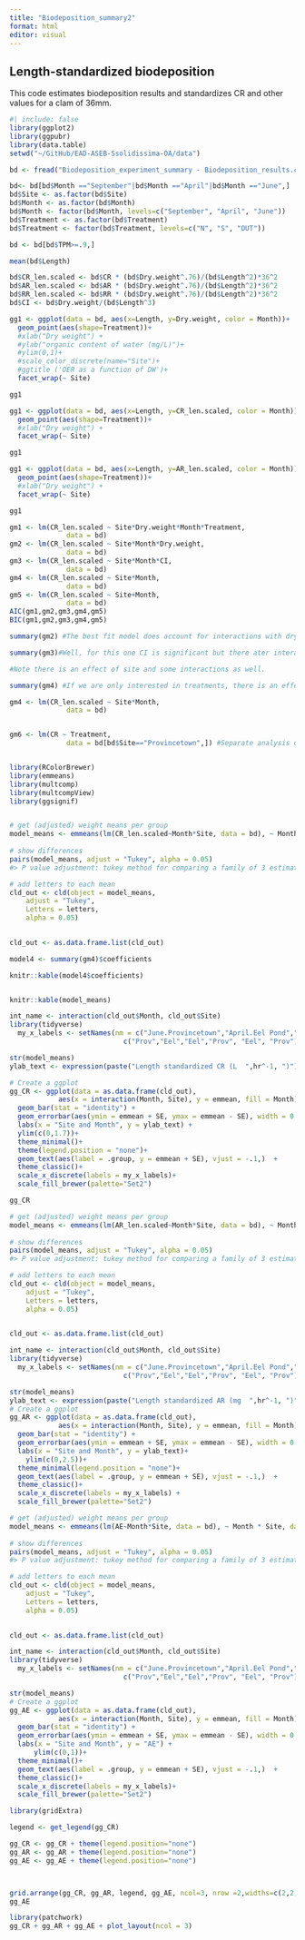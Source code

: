 ```yaml
---
title: "Biodeposition_summary2"
format: html
editor: visual
---
```


## Length-standardized biodeposition

This code estimates biodeposition results and standardizes CR and other values for a clam of 36mm.

```r
#| include: false
library(ggplot2)
library(ggpubr)
library(data.table)
setwd("~/GitHub/EAD-ASEB-Ssolidissima-OA/data")

bd <- fread("Biodeposition_experiment_summary - Biodeposition_results.csv")

bd<- bd[bd$Month =="September"|bd$Month =="April"|bd$Month =="June",]
bd$Site <- as.factor(bd$Site)
bd$Month <- as.factor(bd$Month)
bd$Month <- factor(bd$Month, levels=c("September", "April", "June"))
bd$Treatment <- as.factor(bd$Treatment)
bd$Treatment <- factor(bd$Treatment, levels=c("N", "S", "OUT"))

bd <- bd[bd$TPM>=.9,]

mean(bd$Length)

bd$CR_len.scaled <- bd$CR * (bd$Dry.weight^.76)/(bd$Length^2)*36^2
bd$AR_len.scaled <- bd$AR * (bd$Dry.weight^.76)/(bd$Length^2)*36^2
bd$RR_len.scaled <- bd$RR * (bd$Dry.weight^.76)/(bd$Length^2)*36^2
bd$CI <- bd$Dry.weight/(bd$Length^3)
```

```r
gg1 <- ggplot(data = bd, aes(x=Length, y=Dry.weight, color = Month))+
  geom_point(aes(shape=Treatment))+
  #xlab("Dry weight") + 
  #ylab("organic content of water (mg/L)")+
  #ylim(0,1)+
  #scale_color_discrete(name="Site")+
  #ggtitle ('OER as a function of DW')+
  facet_wrap(~ Site)

gg1
```

```r
gg1 <- ggplot(data = bd, aes(x=Length, y=CR_len.scaled, color = Month))+
  geom_point(aes(shape=Treatment))+
  #xlab("Dry weight") + 
  facet_wrap(~ Site)

gg1

gg1 <- ggplot(data = bd, aes(x=Length, y=AR_len.scaled, color = Month))+
  geom_point(aes(shape=Treatment))+
  #xlab("Dry weight") + 
  facet_wrap(~ Site)

gg1


```

```r
gm1 <- lm(CR_len.scaled ~ Site*Dry.weight*Month*Treatment, 
              data = bd)
gm2 <- lm(CR_len.scaled ~ Site*Month*Dry.weight, 
              data = bd)
gm3 <- lm(CR_len.scaled ~ Site*Month*CI, 
              data = bd)
gm4 <- lm(CR_len.scaled ~ Site*Month, 
              data = bd)
gm5 <- lm(CR_len.scaled ~ Site+Month, 
              data = bd)
AIC(gm1,gm2,gm3,gm4,gm5)
BIC(gm1,gm2,gm3,gm4,gm5)

summary(gm2) #The best fit model does account for interactions with dry weight, but is harder to interpret. 

summary(gm3)#Well, for this one CI is significant but there ater interactions

#Note there is an effect of site and some interactions as well. 

summary(gm4) #If we are only interested in treatments, there is an effect of site and among the three months. It's not a significantly worse model using AIC and in terms of BIC it is better. 

gm4 <- lm(CR_len.scaled ~ Site*Month, 
              data = bd)


gm6 <- lm(CR ~ Treatment, 
              data = bd[bd$Site=="Provincetown",]) #Separate analysis on Provincetown to confirm no difference in feeding rates between treatments. 
```

```r


```

```r
library(RColorBrewer)
library(emmeans)
library(multcomp)
library(multcompView)
library(ggsignif)


# get (adjusted) weight means per group
model_means <- emmeans(lm(CR_len.scaled~Month*Site, data = bd), ~ Month * Site, data = bd)
 
# show differences
pairs(model_means, adjust = "Tukey", alpha = 0.05)
#> P value adjustment: tukey method for comparing a family of 3 estimates

# add letters to each mean
cld_out <- cld(object = model_means,
    adjust = "Tukey",
    Letters = letters,
    alpha = 0.05)
 

cld_out <- as.data.frame.list(cld_out)

model4 <- summary(gm4)$coefficients

knitr::kable(model4$coefficients)


knitr::kable(model_means)

int_name <- interaction(cld_out$Month, cld_out$Site)
library(tidyverse)
  my_x_labels <- setNames(nm = c("June.Provincetown","April.Eel Pond","June.Eel Pond", "April.Provincetown","September.Eel Pond","September.Provincetown"),
                            c("Prov","Eel","Eel","Prov", "Eel", "Prov"))

str(model_means)
ylab_text <- expression(paste("Length standardized CR (L  ",hr^-1, ")"))

# Create a ggplot
gg_CR <- ggplot(data = as.data.frame(cld_out), 
            aes(x = interaction(Month, Site), y = emmean, fill = Month)) +
  geom_bar(stat = "identity") +
  geom_errorbar(aes(ymin = emmean + SE, ymax = emmean - SE), width = 0.2, position = position_dodge(0.9)) +
  labs(x = "Site and Month", y = ylab_text) +
  ylim(c(0,1.7))+
  theme_minimal()+
  theme(legend.position = "none")+
  geom_text(aes(label = .group, y = emmean + SE), vjust = -.1,)  +
  theme_classic()+
  scale_x_discrete(labels = my_x_labels)+ 
  scale_fill_brewer(palette="Set2")

gg_CR
```

```r
# get (adjusted) weight means per group
model_means <- emmeans(lm(AR_len.scaled~Month*Site, data = bd), ~ Month * Site, data = bd)
 
# show differences
pairs(model_means, adjust = "Tukey", alpha = 0.05)
#> P value adjustment: tukey method for comparing a family of 3 estimates

# add letters to each mean
cld_out <- cld(object = model_means,
    adjust = "Tukey",
    Letters = letters,
    alpha = 0.05)
 

cld_out <- as.data.frame.list(cld_out)

int_name <- interaction(cld_out$Month, cld_out$Site)
library(tidyverse)
  my_x_labels <- setNames(nm = c("June.Provincetown","April.Eel Pond","June.Eel Pond", "April.Provincetown","September.Eel Pond","September.Provincetown"),
                            c("Prov","Eel","Eel","Prov", "Eel", "Prov"))

str(model_means)
ylab_text <- expression(paste("Length standardized AR (mg  ",hr^-1, ")"))
# Create a ggplot
gg_AR <- ggplot(data = as.data.frame(cld_out), 
            aes(x = interaction(Month, Site), y = emmean, fill = Month)) +
  geom_bar(stat = "identity") +
  geom_errorbar(aes(ymin = emmean + SE, ymax = emmean - SE), width = 0.2, position = position_dodge(0.9)) +
  labs(x = "Site and Month", y = ylab_text)+
    ylim(c(0,2.5))+
  theme_minimal(legend.position = "none")+
  geom_text(aes(label = .group, y = emmean + SE), vjust = -.1,)  +
  theme_classic()+
  scale_x_discrete(labels = my_x_labels) + 
  scale_fill_brewer(palette="Set2")

```

```r
# get (adjusted) weight means per group
model_means <- emmeans(lm(AE~Month*Site, data = bd), ~ Month * Site, data = bd)
 
# show differences
pairs(model_means, adjust = "Tukey", alpha = 0.05)
#> P value adjustment: tukey method for comparing a family of 3 estimates

# add letters to each mean
cld_out <- cld(object = model_means,
    adjust = "Tukey",
    Letters = letters,
    alpha = 0.05)
 

cld_out <- as.data.frame.list(cld_out)

int_name <- interaction(cld_out$Month, cld_out$Site)
library(tidyverse)
  my_x_labels <- setNames(nm = c("June.Provincetown","April.Eel Pond","June.Eel Pond", "April.Provincetown","September.Eel Pond","September.Provincetown"),
                            c("Prov","Eel","Eel","Prov", "Eel", "Prov"))

str(model_means)
# Create a ggplot
gg_AE <- ggplot(data = as.data.frame(cld_out), 
            aes(x = interaction(Month, Site), y = emmean, fill = Month)) +
  geom_bar(stat = "identity") +
  geom_errorbar(aes(ymin = emmean + SE, ymax = emmean - SE), width = 0.2, position = position_dodge(0.9)) +
  labs(x = "Site and Month", y = "AE") +
      ylim(c(0,1))+
  theme_minimal()+
  geom_text(aes(label = .group, y = emmean + SE), vjust = -.1,)  +
  theme_classic()+
  scale_x_discrete(labels = my_x_labels)+ 
  scale_fill_brewer(palette="Set2")


```

```r
library(gridExtra)

legend <- get_legend(gg_CR)

gg_CR <- gg_CR + theme(legend.position="none")
gg_AR <- gg_AR + theme(legend.position="none")
gg_AE <- gg_AE + theme(legend.position="none")



grid.arrange(gg_CR, gg_AR, legend, gg_AE, ncol=3, nrow =2,widths=c(2,2, .8))
gg_AE

library(patchwork)
gg_CR + gg_AR + gg_AE + plot_layout(ncol = 3)
```
